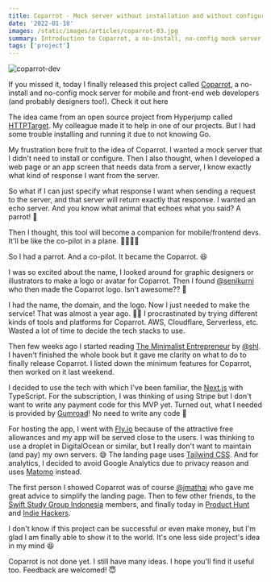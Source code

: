 ```yaml
---
title: Coparrot - Mock server without installation and without configuration
date: '2022-01-18'
images: /static/images/articles/coparrot-03.jpg
summary: Introduction to Coparrot, a no-install, no-config mock server project for mobile and front-end web developers.
tags: ['project']
---
```


![coparrot-dev](/static/images/articles/coparrot-03.jpg)

If you missed it, today I finally released this project called [Coparrot](https://coparrot.dev), a no-install and no-config mock server for mobile and front-end web developers (and probably designers too!). Check it out here

The idea came from an open source project from Hyperjump called [HTTPTarget](https://github.com/hyperjumptech/httptarget). My colleague made it to help in one of our projects. But I had some trouble installing and running it due to not knowing Go.

My frustration bore fruit to the idea of Coparrot. I wanted a mock server that I didn't need to install or configure. Then I also thought, when I developed a web page or an app screen that needs data from a server, I know exactly what kind of response I want from the server.

So what if I can just specify what response I want when sending a request to the server, and that server will return exactly that response. I wanted an echo server. And you know what animal that echoes what you said? A parrot! 🦜

Then I thought, this tool will become a companion for mobile/frontend devs. It'll be like the co-pilot in a plane. 👩‍✈️👨‍✈️

So I had a parrot. And a co-pilot. It became the Coparrot. 😆

I was so excited about the name, I looked around for graphic designers or illustrators to make a logo or avatar for Coparrot. Then I found [@senikurni](https://twitter.com/senikurni) who then made the Coparrot logo. Isn't awesome?? 🤩

I had the name, the domain, and the logo. Now I just needed to make the service! That was almost a year ago. 😮‍💨 I procrastinated by trying different kinds of tools and platforms for Coparrot. AWS, Cloudflare, Serverless, etc. Wasted a lot of time to decide the tech stacks to use.

Then few weeks ago I started reading [The Minimalist Entrepreneur](https://www.minimalistentrepreneur.com/) by [@shl](https://twitter.com/shl). I haven't finished the whole book but it gave me clarity on what to do to finally release Coparrot. I listed down the minimum features for Coparrot, then worked on it last weekend.

I decided to use the tech with which I've been familiar, the [Next.js](https://nextjs.org/) with TypeScript. For the subscription, I was thinking of using Stripe but I don't want to write any payment code for this MVP yet. Turned out, what I needed is provided by [Gumroad](https://gumroad.com)! No need to write any code 🤑

For hosting the app, I went with [Fly.io](https://fly.io/) because of the attractive free allowances and my app will be served close to the users. I was thinking to use a droplet in DigitalOcean or similar, but I really don't want to maintain (and pay) my own servers. 😅 The landing page uses [Tailwind CSS](https://tailwindcss.com/). And for analytics, I decided to avoid Google Analytics due to privacy reason and uses [Matomo](https://matomo.org/) instead.

The first person I showed Coparrot was of course [@jmathai](https://twitter.com/jmathai) who gave me great advice to simplify the landing page. Then to few other friends, to the [Swift Study Group Indonesia](https://swiftid.dev) members, and finally today in [Product Hunt](https://www.producthunt.com/posts/coparrot) and [Indie Hackers](https://www.indiehackers.com/product/coparrot).

I don't know if this project can be successful or even make money, but I'm glad I am finally able to show it to the world. It's one less side project's idea in my mind 😆

Coparrot is not done yet. I still have many ideas. I hope you'll find it useful too. Feedback are welcomed! 😇
